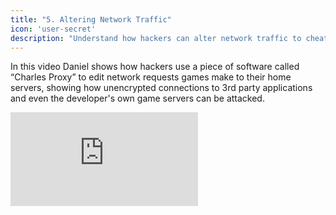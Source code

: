 ```yaml
---
title: "5. Altering Network Traffic"
icon: 'user-secret'
description: "Understand how hackers can alter network traffic to cheat and steal in games."
---
```


In this video Daniel shows how hackers use a piece of software called “Charles Proxy” to edit network requests games make to their home servers, showing how unencrypted connections to 3rd party applications and even the developer's own game servers can be attacked.

<iframe
  className="w-full aspect-video rounded-lg"
  src="https://www.youtube.com/embed/8LdkvgWjfAM?si=VXsGjVsUYV4VjCp8"
  title="Altering Network Traffic"
  frameBorder="0"
  allow="accelerometer; fullscreen; autoplay; clipboard-write; encrypted-media; gyroscope; picture-in-picture"
  allowfullscreen
></iframe>
